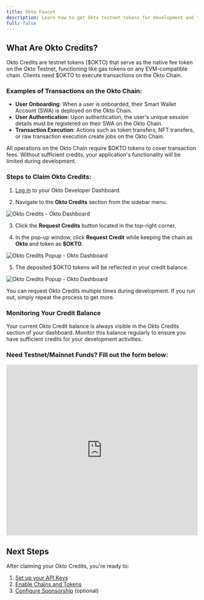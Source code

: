 ```yaml
---
title: Okto Faucet
description: Learn how to get Okto testnet tokens for development and testing
full: false
---
```


## What Are Okto Credits?

Okto Credits are testnet tokens ($OKTO) that serve as the native fee token on the Okto Testnet, functioning like gas tokens on any EVM-compatible chain. Clients need $OKTO to execute transactions on the Okto Chain.

### Examples of Transactions on the Okto Chain:
- **User Onboarding**: When a user is onboarded, their Smart Wallet Account (SWA) is deployed on the Okto Chain.
- **User Authentication**: Upon authentication, the user's unique session details must be registered on their SWA on the Okto Chain.
- **Transaction Execution**: Actions such as token transfers, NFT transfers, or raw transaction execution create jobs on the Okto Chain.

<Callout type="info">
All operations on the Okto Chain require $OKTO tokens to cover transaction fees. Without sufficient credits, your application's functionality will be limited during development.
</Callout>

### Steps to Claim Okto Credits:

1. [Log in](https://dashboard.okto.tech/login) to your Okto Developer Dashboard.

2. Navigate to the **Okto Credits** section from the sidebar menu.

![Okto Credits - Okto Dashboard](/images/dashboard-img-v2/dashboard-okto-credits-v2.png)

3. Click the **Request Credits** button located in the top-right corner.  

4. In the pop-up window, click **Request Credit** while keeping the chain as **Okto** and token as **$OKTO**.

![Okto Credits Popup - Okto Dashboard](/images/dashboard-img-v2/dashboard-okto-credits-popup-v2.png)

5. The deposited $OKTO tokens will be reflected in your credit balance.

![Okto Credits Popup - Okto Dashboard](/images/dashboard-img-v2/dashboard-okto-credits-success-v2.png)

<Callout type="tip">
You can request Okto Credits multiple times during development. If you run out, simply repeat the process to get more.
</Callout>

### Monitoring Your Credit Balance

Your current Okto Credit balance is always visible in the Okto Credits section of your dashboard. Monitor this balance regularly to ensure you have sufficient credits for your development activities.

### **Need Testnet/Mainnet Funds? Fill out the form below:**

<div style={{ width: '100%', maxWidth: '100%', margin: '0 auto' }}>
  <iframe
    id="typeform-widget"
    title="Troubleshooting Form"
    src="https://coindcx.typeform.com/to/oXtDR5xw"
    width="100%"
    height="450px"
    frameBorder="0"
    allowFullScreen
    style={{ 
      border: 'none', 
      borderRadius: '5px',
      boxShadow: '0 2px 8px rgba(0,0,0,0.05)'
    }}
  ></iframe>
</div>

## Next Steps

After claiming your Okto Credits, you're ready to:

1. [Set up your API Keys](/docs/developer-admin-dashboard/api-key)
2. [Enable Chains and Tokens](/docs/developer-admin-dashboard/wallet-control)
3. [Configure Sponsorship](/docs/developer-admin-dashboard/sponsorship) (optional)